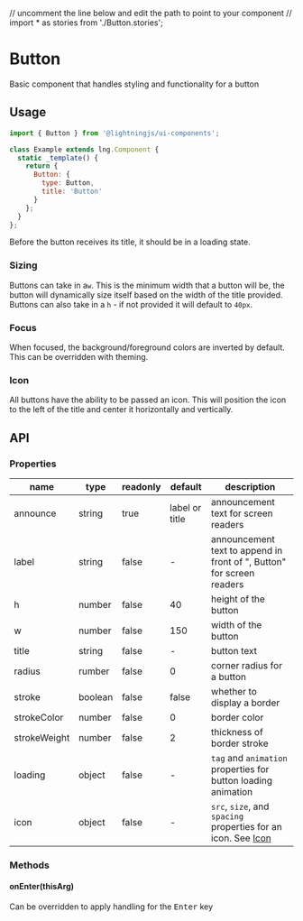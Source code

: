 // uncomment the line below and edit the path to point to your component
// import * as stories from './Button.stories';

# Button

Basic component that handles styling and functionality for a button

## Usage

```js
import { Button } from '@lightningjs/ui-components';

class Example extends lng.Component {
  static _template() {
    return {
      Button: {
        type: Button,
        title: 'Button'
      }
    };
  }
};
```

Before the button receives its title, it should be in a loading state.

<Canvas>
  <Story id="button--basic" />
</Canvas>


### Sizing

Buttons can take in a`w`. This is the minimum width that a button will be, the button will dynamically size itself based on the width of the title provided. Buttons can also take in a `h` - if not provided it will default to `40px`.

### Focus

When focused, the background/foreground colors are inverted by default. This can be overridden with theming.

### Icon

All buttons have the ability to be passed an icon. This will position the icon to the left of the title and center it horizontally and vertically.

## API

### Properties

name|type|readonly|default|description
--|--|--|--|--
announce|string|true|label or title|announcement text for screen readers
label|string|false|-|announcement text to append in front of ", Button" for screen readers
h|number|false|40|height of the button
w|number|false|150|width of the button
title|string|false|-|button text
radius|rumber|false|0|corner radius for a button
stroke|boolean|false|false|whether to display a border
strokeColor|number|false|0|border color
strokeWeight|number|false|2|thickness of border stroke
loading|object|false|-|`tag` and `animation` properties for button loading animation
icon|object|false|-|`src`, `size`, and `spacing` properties for an icon. See <a href="?path=/docs/icon--basic">Icon</a>

### Methods

#### onEnter(thisArg)

Can be overridden to apply handling for the <kbd>Enter</kbd> key
